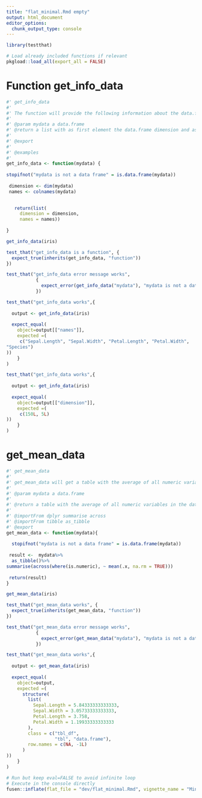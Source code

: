 ```yaml
---
title: "flat_minimal.Rmd empty"
output: html_document
editor_options: 
  chunk_output_type: console
---
```


```r
library(testthat)

```

<!--
 You need to run the 'description' chunk in the '0-dev_history.Rmd' file before continuing your code there.
-->

```r
# Load already included functions if relevant
pkgload::load_all(export_all = FALSE)
```

# Function get_info_data

```r
#' get_info_data
#' 
#' The function will provide the following information about the data.frame: dimension and column names.
#'
#' @param mydata a data.frame  
#' @return a list with as first element the data.frame dimension and as second element the name of the columns
#' 
#' @export
#'
#' @examples
#' 
get_info_data <- function(mydata) {
  
stopifnot("mydata is not a data frame" = is.data.frame(mydata))
  
 dimension <- dim(mydata)
 names <- colnames(mydata)
 

   return(list(
     dimension = dimension, 
     names = names))
 
}
```

```r
get_info_data(iris)

```

```r
test_that("get_info_data is a function", {
  expect_true(inherits(get_info_data, "function")) 
})

test_that("get_info_data error message works",
           {
             expect_error(get_info_data("mydata"), "mydata is not a data frame")
           })

test_that("get_info_data works",{
  
  output <- get_info_data(iris)
  
  expect_equal(
    object=output[["names"]],
    expected =(
     c("Sepal.Length", "Sepal.Width", "Petal.Length", "Petal.Width", 
"Species")
))
    }
)

test_that("get_info_data works",{
  
  output <- get_info_data(iris)
  
  expect_equal(
    object=output[["dimension"]],
    expected =(
     c(150L, 5L)
))
    }
)

```

# get_mean_data
    
```r
#' get_mean_data
#' 
#' get_mean_data will get a table with the average of all numeric variables in your data.frame as parameter.
#' 
#' @param mydata a data.frame
#' 
#' @return a table with the average of all numeric variables in the data.frame
#' 
#' @importFrom dplyr summarise across 
#' @importFrom tibble as_tibble
#' @export
get_mean_data <- function(mydata){
    
  stopifnot("mydata is not a data frame" = is.data.frame(mydata))
  
 result <-  mydata%>%
  as_tibble()%>%
summarise(across(where(is.numeric), ~ mean(.x, na.rm = TRUE)))
  
 return(result) 
}
```
  
```r
get_mean_data(iris)
```
  
```r
test_that("get_mean_data works", {
  expect_true(inherits(get_mean_data, "function")) 
})

test_that("get_mean_data error message works",
           {
             expect_error(get_mean_data("mydata"), "mydata is not a data frame")
           })

test_that("get_mean_data works",{
  
  output <- get_mean_data(iris)
  
  expect_equal(
    object=output,
    expected =(
      structure(
        list(
          Sepal.Length = 5.84333333333333,
          Sepal.Width = 3.05733333333333,
          Petal.Length = 3.758,
          Petal.Width = 1.19933333333333
        ),
        class = c("tbl_df",
                  "tbl", "data.frame"),
        row.names = c(NA, -1L)
      )
))
    }
)

```
  

```r
# Run but keep eval=FALSE to avoid infinite loop
# Execute in the console directly
fusen::inflate(flat_file = "dev/flat_minimal.Rmd", vignette_name = "Minimal")
```
